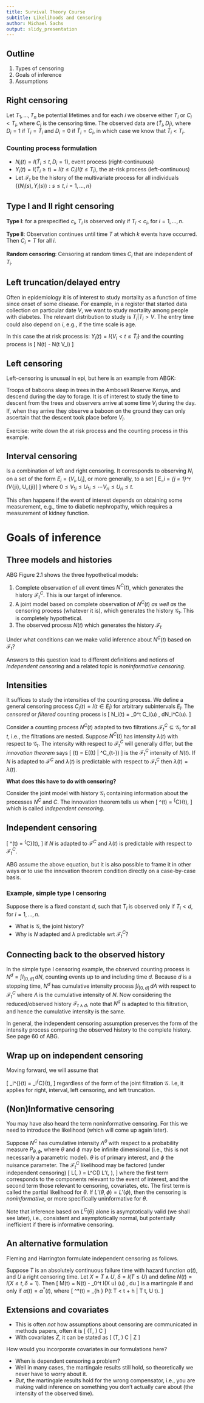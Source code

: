 ---
title: Survival Theory Course 
subtitle: Likelihoods and Censoring
author: Michael Sachs
output: slidy_presentation
---


## Outline

1. Types of censoring
2. Goals of inference
3. Assumptions

## Right censoring

Let $T_1, \ldots, T_n$ be potential lifetimes and for each $i$ we observe either $T_i$ or $C_i < T_i$, where $C_i$ is the censoring time. The observed data are $(\tilde{T}_i, D_i)$, where $D_i = 1$ if $T_i = \tilde{T}_i$ and $D_i = 0$ if $\tilde{T}_i = C_i$, in which case we know that $\tilde{T}_i < T_i$. 

### Counting process formulation

- $N_i(t) = I(\tilde{T}_i \leq t, D_i = 1)$, event process (right-continuous)
- $Y_i(t) = I(\tilde{T}_i \geq t) = I(t \leq C_i) I(t \leq T_i)$, the at-risk process (left-continuous)
- Let $\mathcal{F}_t$ be the history of the multivariate process for all individuals $\{(N_i(s), Y_i(s)): s \leq t, i = 1, \ldots, n\}$

## Type I and II right censoring

**Type I**: for a prespecified $c_i$, $T_i$ is observed only if $T_i < c_i$, for $i = 1, \ldots, n$. 

**Type II**: Observation continues until time $T$ at which $k$ events have occurred. Then $C_i = T$ for all $i$.  

**Random censoring**: Censoring at random times $C_i$ that are independent of $T_i$. 

## Left truncation/delayed entry

Often in epidemiology it is of interest to study mortality as a function of time since onset of some disease. For example, in a register that started data collection on particular date $V$, we want to study mortality among people with diabetes. The relevant distribution to study is $T_i | T_i > V$. The entry time could also depend on $i$, e.g., if the time scale is age. 

In this case the at risk process is: $Y_i(t) = I\{V_i < t \leq \tilde{T}_i\}$ and the counting process is 
\[
N(t) - N(t \wedge V_i)
\]

## Left censoring

Left-censoring is unusual in epi, but here is an example from ABGK: 

Troops of baboons sleep in trees in the Amboseli Reserve Kenya, and descend during the day to forage. It is of interest to study the time to descent from the trees and observers arrive at some time $V_i$ during the day. If, when they arrive they observe a baboon on the ground they can only ascertain that the descent took place before $V_i$. 

Exercise: write down the at risk process and the counting process in this example.


## Interval censoring 

Is a combination of left and right censoring. It corresponds to observing $N_i$ on a set of the form $E_i = (V_i, U_i]$, or more generally, to a set 
\[
E_i = \cup_{j = 1}^r (V_{ji}, U_{ji}]
\]
where $0 \leq V_{1i} \leq U_{1i} \leq \cdots V_{ri} \leq U_{ri} \leq t$.

This often happens if the event of interest depends on obtaining some measurement, e.g., time to diabetic nephropathy, which requires a measurement of kidney function.


# Goals of inference 

## Three models and histories

ABG Figure 2.1 shows the three hypothetical models: 

1. Complete observation of all event times $N^C(t)$, which generates the history $\mathcal{F}^C_t$. This is our target of inference. 
2. A joint model based on complete observation of $N^C(t)$ _as well as_ the censoring process (whatever it is), which generates the history $\mathcal{G}_t$. This is completely hypothetical.
3. The observed process $N(t)$ which generates the history $\mathcal{F}_t$

Under what conditions can we make valid inference about $N^C(t)$ based on $\mathcal{F}_t$?

Answers to this question lead to different definitions and notions of _independent censoring_ and a related topic is _noninformative censoring_. 


## Intensities


It suffices to study the intensities of the counting process. We define a general censoring process $C_i(t) = I(t \in E_i)$ for arbitrary subintervals $E_i$. The _censored_ or _filtered_ counting process is 
\[
N_i(t) = \int_0^t C_i(u) \, dN_i^C(u).
\]

Consider a counting process $N^C(t)$ adapted to two filtrations $\mathcal{F}^C_t \subseteq \mathcal{G}_t$ for all $t$, i.e., the filtrations are nested. Suppose $N^C(t)$ has intensity $\lambda(t)$ with respect to $\mathcal{G}_t$. The intensity with respect to $\mathcal{F}^C_t$ will generally differ, but the _innovation theorem_ says 
\[
\tilde{\lambda}(t) = E(\lambda(t) | \mathcal{F}^C_{t-})
\]
is the $\mathcal{F}^C_t$ intensity of $N(t)$. If $N$ is adapted to $\mathcal{F}^C$ and $\lambda(t)$ is predictable with respect to $\mathcal{F}^C_t$ then $\tilde{\lambda}(t) = \lambda(t)$. 

**What does this have to do with censoring?**

Consider the joint model with history $\mathcal{G}_t$ containing information about the processes $N^C$ and $C$. The innovation theorem tells us when 
\[
\lambda^\mathcal{G}(t) = \lambda^{\mathcal{F}^C}(t), 
\]
which is called _independent censoring_.


## Independent censoring

\[
\lambda^\mathcal{G}(t) = \lambda^{\mathcal{F}^C}(t), 
\]
if $N$ is adapted to $\mathcal{F}^C$ and $\lambda(t)$ is predictable with respect to $\mathcal{F}^C_t$.

ABG assume the above equation, but it is also possible to frame it in other ways or to use the innovation theorem condition directly on a case-by-case basis.

### Example, simple type I censoring

Suppose there is a fixed constant $d$, such that $T_i$ is observed only if $T_i < d$, for $i = 1, \ldots, n$.

- What is $\mathcal{G}$, the joint history?
- Why is $N$ adapted and $\lambda$ predictable wrt $\mathcal{F}^C_t$?

## Connecting back to the observed history

In the simple type I censoring example, the observed counting process is $N^d = \int I_{[0,d]}\, dN$, counting events up to and including time $d$. Because $d$ is a stopping time, $N^d$ has cumulative intensity process $\int I_{[0,d]}\, d\Lambda$ with respect to $\mathcal{F}^C_t$ where $\Lambda$ is the cumulative intensity of $N$. 
Now considering the reduced/observed history $\mathcal{F}_{t \wedge d}$, note that $N^d$ is adapted to this filtration, and hence the cumulative intensity is the same. 

In general, the independent censoring assumption preserves the form of the intensity process comparing the observed history to the complete history. See page 60 of ABG. 


## Wrap up on independent censoring

Moving forward, we will assume that 

\[
\lambda_i^{\mathcal{G}}(t) = \lambda_i^{\mathcal{F}^C}(t), 
\]
regardless of the form of the joint filtration $\mathcal{G}$. I.e, it applies for right, interval, left censoring, and left truncation. 


## (Non)Informative censoring

You may have also heard the term noninformative censoring. For this we need to introduce the likelihood (which will come up again later).

Suppose $N^C$ has cumulative intensity $\Lambda^\theta$ with respect to a probability measure $P_{\theta, \phi}$, where $\theta$ and $\phi$ may be infinite dimensional (i.e., this is not necessarily a parametric model). $\theta$ is of primary interest, and $\phi$ the nuisance parameter. The $\mathcal{F}^C_t$ likelihood may be factored (under independent censoring) 
\[
L(\theta, \phi) = L^C(\theta) L'(\theta, \phi),
\]
where the first term corresponds to the components relevant to the event of interest, and the second term those relevant to censoring, covariates, etc. The first term is called the partial likelihood for $\theta$. If $L'(\theta, \phi) = L'(\phi)$, then the censoring is _noninformative_, or more specifically uninformative for $\theta$. 

Note that inference based on $L^C(\theta)$ alone is asymptotically valid (we shall see later), i.e., consistent and asymptotically normal, but potentially inefficient if there is informative censoring. 


## An alternative formulation

Fleming and Harrington formulate independent censoring as follows.

Suppose $T$ is an absolutely continuous failure time with hazard function $\alpha(t)$, and $U$ a right censoring time. Let $X = T \wedge U$, $\delta = I(T \leq U)$ and define $N(t) = I(X \leq t, \delta = 1)$. Then 
\[
M(t) = N(t) - \int_0^t I(X \geq u) \alpha(u) \, du
\]
is a martingale if and only if $\alpha(t) = \alpha^*(t)$, where 
\[
\alpha^*(t) = \lim_{h \rightarrow 0} \frac{1}{h}P(t \leq T < t + h | T \geq t, U \geq t).
\]

## Extensions and covariates

- This is often _not_ how assumptions about censoring are communicated in methods papers, often it is 
\[
(T, \delta) \perp C
\]
- With covariates $Z$, it can be stated as 
\[
(T, \delta) \perp C | Z
\]

How would you incorporate covariates in our formulations here? 

- When is dependent censoring a problem? 
- Well in many cases, the martingale results still hold, so theoretically we never have to worry about it. 
- _But_, the martingale results hold for the wrong compensator, i.e., you are making valid inference on something you don't actually care about (the intensity of the observed time). 

